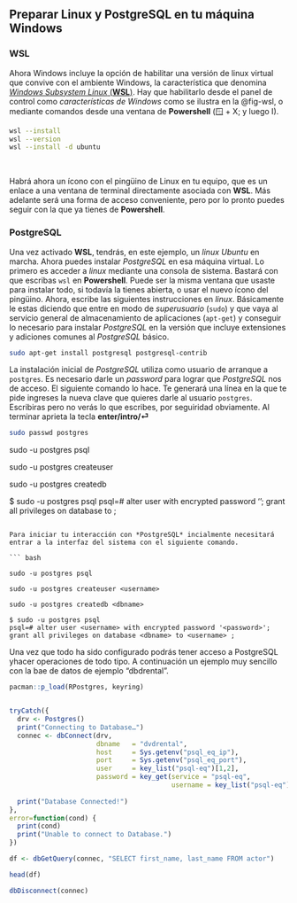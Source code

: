 ## Preparar Linux y PostgreSQL en tu máquina Windows

### WSL
Ahora Windows incluye la opción de habilitar una versión de linux virtual que convive con el ambiente Windows, la característica que denomina [*Windows Subsystem Linux* (**WSL**)](https://learn.microsoft.com/es-mx/windows/wsl/). Hay que habilitarlo desde el panel de control como *características de Windows* como se ilustra en la @fig-wsl, o mediante comandos desde una ventana de **Powershell** (🪟 + X; y luego I).


```bash
wsl --install
wsl --version
wsl --install -d ubuntu
```
\ 

Habrá ahora un ícono con el pingüino de Linux en tu equipo, que es un enlace a una ventana de terminal directamente asociada con **WSL**. Más adelante será una forma de acceso conveniente, pero por lo pronto puedes seguir con la que ya tienes de **Powershell**.

### PostgreSQL

Una vez activado **WSL**, tendrás, en este ejemplo, un *linux Ubuntu* en marcha. Ahora puedes instalar _PostgreSQL_ en esa máquina virtual. Lo primero es acceder a _linux_ mediante una consola de sistema. Bastará con que escribas `wsl` en **Powershell**. Puede ser la misma ventana que usaste para instalar todo, si todavía la tienes abierta, o usar el nuevo ícono del pingüino. Ahora, escribe las siguientes instrucciones en _linux_. Básicamente le estas diciendo que entre en modo de _superusuario_ (`sudo`) y que vaya al servicio general de almacenamiento de aplicaciones (`apt-get`) y conseguir lo necesario para instalar _PostgreSQL_ en la versión que incluye extensiones y adiciones comunes al _PostgreSQL_ básico.


``` bash
sudo apt-get install postgresql postgresql-contrib
```

La instalación inicial de *PostgreSQL* utiliza como usuario de arranque a `postgres`. Es necesario darle un *password* para lograr que *PostgreSQL* nos de acceso. El siguiente comando lo hace. Te generará una línea en la que te pide ingreses la nueva clave que quieres darle al usuario `postgres`. Escribiras pero no verás lo que escribes, por seguiridad obviamente. Al terminar aprieta la tecla **enter/intro/&#9166;**

``` bash
sudo passwd postgres
```



sudo -u postgres psql

sudo -u postgres createuser <username>

sudo -u postgres createdb <dbname>

$ sudo -u postgres psql
psql=# alter user <username> with encrypted password '<password>';
grant all privileges on database <dbname> to <username> ; 
```

Para iniciar tu interacción con *PostgreSQL* incialmente necesitará entrar a la interfaz del sistema con el siguiente comando.

``` bash

sudo -u postgres psql

sudo -u postgres createuser <username>

sudo -u postgres createdb <dbname>

$ sudo -u postgres psql
psql=# alter user <username> with encrypted password '<password>';
grant all privileges on database <dbname> to <username> ; 
```

Una vez que todo ha sido configurado podrás tener acceso a PostgreSQL yhacer operaciones de todo tipo. A continuación un ejemplo muy sencillo con la bae de datos de ejemplo "dbdrental".

```r
pacman::p_load(RPostgres, keyring)


tryCatch({
  drv <- Postgres()
  print("Connecting to Database…")
  connec <- dbConnect(drv, 
                      dbname   = "dvdrental",
                      host     = Sys.getenv("psql_eq_ip"), 
                      port     = Sys.getenv("psql_eq_port"),
                      user     = key_list("psql-eq")[1,2],
                      password = key_get(service = "psql-eq", 
                                         username = key_list("psql-eq")[1,2]))
  
  print("Database Connected!")
},
error=function(cond) {
  print(cond)
  print("Unable to connect to Database.")
})

df <- dbGetQuery(connec, "SELECT first_name, last_name FROM actor")

head(df)

dbDisconnect(connec)

```
